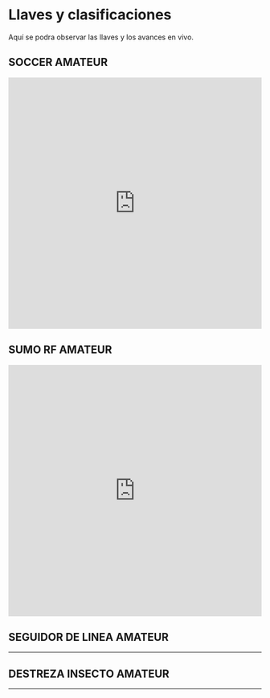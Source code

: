 # Llaves y clasificaciones

Aquí se podra observar las llaves y los avances en vivo.

## SOCCER AMATEUR

<iframe src="https://challonge.com/es/CrespiBot2025SoccerAmateur/module" width="100%" height="500" frameborder="0" scrolling="auto" allowtransparency="true"></iframe>

## SUMO RF AMATEUR

<iframe src="https://challonge.com/es/CrespiBot2025SumoAmateur/module" width="100%" height="500" frameborder="0" scrolling="auto" allowtransparency="true"></iframe>

## SEGUIDOR DE LINEA AMATEUR

---

## DESTREZA INSECTO AMATEUR

---